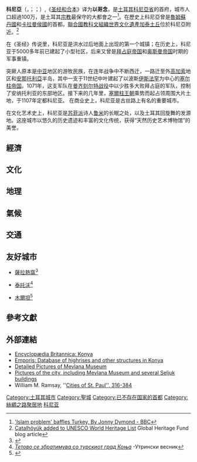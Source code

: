 {{Infobox settlement <!--more fields are available for this Infobox--See Template:Infobox settlement-->
|settlement_type = 大都會直轄市
|coordinates_display = inline,title
|coordinates_region = TR
|subdivision_type = 國家
|subdivision_name = {{flagcountry|Turkey}}
|timezone=[[歐洲東部時間|歐洲東部時間]]
|utc_offset=+2
|timezone_DST=[[歐洲東部夏令時間|歐洲東部夏令時間]]
|utc_offset_DST=+3
|official_name = 科尼亞
|image_skyline = City of Konya.jpg
|image_caption = 
|image_blank_emblem = 
|blank_emblem_type = 
|subdivision_type1=[[土耳其地理分區|地理分區]]
|subdivision_name1 = [[中部安那托利亞地區|中部安那托利亞地區]]
|subdivision_type2=省份
|subdivision_name2 = [[科尼亞省|科尼亞省]]
|population_footnotes= <ref name=pop2016>{{cite web|title=Demographics - Invest in Turkey |url=http://www.invest.gov.tr/en-US/investmentguide/investorsguide/Pages/DemographyAndLaborForces.aspx |publisher=|accessdate=}}</ref> 
|population_metro =
|population_total = 2,161,303
|population_as_of = 2016年
|population_density_km2 = 56
|area_total_km2 = 38,873
|elevation_m = 1016
|pushpin_map = Turkey
|pushpin_label_position = <!-- the position of the pushpin label: left, right, top, bottom, none -->
|pushpin_map_caption    = 科尼亞在土耳其的位置
|pushpin_mapsize        = 280
|latd = 37
|latm = 52
|latNS = N
|longd = 32
|longm = 29
|longEW = E
|postal_code_type=[[郵區編號|郵區編號]]
|postal_code = 42XXX
|area_code = (+90) 332
|leader_title=[[市長|市長]]
|leader_name = Tahir Akyürek
|website = [http://www.konya.bel.tr www.konya.bel.tr]
|gwebsite = [http://www.konya.gov.tr www.konya.gov.tr]
}}

'''科尼亞'''（{{lang-tr|Konya}}，{{IPA-tr|ˈkon.ja}}；{{lang-grc|Ικόνιον|Ikónion}}；{{lang-la|Iconium}}）,《[[和合本聖經|圣经和合本]]》译为'''以哥念'''，是[[土耳其|土耳其]][[科尼亞省|科尼亞省]]的首府，城市人口超過100万，是土耳其[[宗教|宗教]]最保守的大都會之一<ref>[http://news.bbc.co.uk/1/hi/world/europe/4062603.stm 'Islam problem' baffles Turkey, By Jonny Dymond - BBC]</ref>。在歷史上科尼亞曾是[[魯姆蘇丹國|魯姆蘇丹國]]和[[卡拉曼侯國|卡拉曼侯國]]的首都。[[聯合國教科文組織|聯合國教科文組織]][[世界文化遺產|世界文化遺產]][[加泰土丘|加泰土丘]]位於科尼亞附近。<ref>[http://globalheritagefund.org/onthewire/blog/catalhoyuk_world_heritage_list Çatalhöyük added to UNESCO World Heritage List] {{webarchive|url=https://web.archive.org/web/20130117025024/http://globalheritagefund.org/onthewire/blog/catalhoyuk_world_heritage_list |date=2013-01-17 }} Global Heritage Fund blog article</ref>

在《圣经》传说里，科尼亚是洪水过后地面上出现的第一个城镇；在历史上，科尼亚于5000多年前已建起了小型社区，后来又曾是[[拜占庭帝国|拜占庭帝国]]和[[奥斯曼帝国|奥斯曼帝国]]时期的军事重镇。

突厥人原本是[[中亚|中亚]]地区的游牧民族，在连年战争中不断西迁，一路迁至外[[高加索|高加索]]地区和[[安那托利亞|安那托利亞]]半岛，其中一支于11世纪中叶建起了以波斯[[伊斯法罕|伊斯法罕]]为中心的[[塞尔柱帝国|塞尔柱帝国]]。1071年，这支军队在[[曼齐刻尔特战役|曼齐刻尔特战役]]中以少胜多大败拜占庭的军队，控制了安纳托利亚的东部地区。接下来的几年里，[[塞爾柱王朝|塞爾柱王朝]]乘势而起占领周围大片土地，于1107年定都科尼亚。
在商业史上，科尼亚是古丝路上有名的重要城市。

在文化艺术史上，科尼亚是[[蘇非主義|苏菲派]]诗人[[鲁米|鲁米]]的长眠之处，以及土耳其回旋舞的发源地。这座城市以悠久的历史遗迹和丰富的文化传统，获得“天然历史艺术博物馆”的美誉。

== 經濟 ==

== 文化 ==

== 地理 ==

== 氣候 ==
{{Weather box|location = 科尼亞（1950－2014）
|metric first = Yes
|single line = Yes
|Jan record high C= 17.6
|Feb record high C= 23.8
|Mar record high C= 28.9
|Apr record high C= 31.5
|May record high C= 34.4
|Jun record high C= 37.2
|Jul record high C= 40.6
|Aug record high C= 39.6
|Sep record high C= 36.1
|Oct record high C= 31.6
|Nov record high C= 25.2
|Dec record high C= 21.8
|Jan high C = 4.8
|Feb high C = 7.1
|Mar high C = 11.9
|Apr high C = 17.5
|May high C = 22.3
|Jun high C = 26.7
|Jul high C = 30.2
|Aug high C = 30.1
|Sep high C = 26.0
|Oct high C = 19.8
|Nov high C = 12.9
|Dec high C = 6.6
|Jan mean C = 0.0
|Feb mean C = 1.4
|Mar mean C = 5.7
|Apr mean C = 11.1
|May mean C = 15.7
|Jun mean C = 20.2
|Jul mean C = 23.6
|Aug mean C = 23.1
|Sep mean C = 18.6
|Oct mean C = 12.4
|Nov mean C = 6.1
|Dec mean C = 1.7
|Jan low C = -3.9
|Feb low C = -3.2
|Mar low C = 0.0
|Apr low C = 4.5
|May low C = 8.7
|Jun low C = 12.8
|Jul low C = 16.1
|Aug low C = 15.7
|Sep low C = 11.1
|Oct low C = 6.0
|Nov low C = 0.8
|Dec low C = -2.3
|Jan record low C= -25.8
|Feb record low C= -26.5
|Mar record low C= -15.8
|Apr record low C= -8.6
|May record low C= -1.2
|Jun record low C= 3.2
|Jul record low C= 6.0
|Aug record low C= 6.6
|Sep record low C= 0.4
|Oct record low C= -7.6
|Nov record low C= -20.0
|Dec record low C= -22.4
|Jan precipitation mm = 35.9
|Feb precipitation mm = 28.0
|Mar precipitation mm = 27.5
|Apr precipitation mm = 32.3
|May precipitation mm = 43.3
|Jun precipitation mm = 24.3
|Jul precipitation mm = 6.6
|Aug precipitation mm = 5.3
|Sep precipitation mm = 11.8
|Oct precipitation mm = 30.1
|Nov precipitation mm = 32.6
|Dec precipitation mm = 42.0
|Jan precipitation days= 9.8
|Feb precipitation days= 8.6
|Mar precipitation days= 8.9
|Apr precipitation days= 9.4
|May precipitation days= 10.8
|Jun precipitation days= 6.7
|Jul precipitation days= 2.3
|Aug precipitation days= 1.5
|Sep precipitation days= 3.1
|Oct precipitation days= 6.3
|Nov precipitation days= 6.8
|Dec precipitation days= 9.9
|Jand sun= 3.2
|Febd sun= 4.4
|Mard sun= 6.7
|Aprd sun= 7.1
|Mayd sun= 9.0
|Jund sun= 10.4
|Juld sun= 11.4
|Augd sun= 11.2
|Sepd sun= 9.4
|Octd sun= 7.2
|Novd sun= 5.2
|Decd sun= 3.1
|source 1 = [[Turkish_State_Meteorological_Service|Turkish State Meteorological Service]]<ref name=eather1>{{cite web | url = http://www.mgm.gov.tr/veridegerlendirme/il-ve-ilceler-istatistik.aspx?m=KONYA | title = Meteoroloji | accessdate = 2016-01-08 | publisher =  | language = tr | deadurl = yes | archive-date = 2016-04-24 | archive-url = https://web.archive.org/web/20160424004908/http://www.mgm.gov.tr/veridegerlendirme/il-ve-ilceler-istatistik.aspx?m=KONYA }}</ref>
|date=2016年1月
}}

== 交通 ==

== 友好城市 ==
* {{flagcountry|Bosnia and Herzegovina}} [[薩拉熱窩|薩拉熱窩]]<ref name="Sarajevo">{{cite web|author=daenet d.o.o. |url=http://www.sarajevo.ba/en/stream.php?kat=160 |title=Sarajevo Official Web Site : Sister cities |publisher=Sarajevo.ba |date= |accessdate=2009-05-06}}</ref>
* {{flagcountry|Macedonia}} [[泰托沃|泰托沃]]<ref>[http://www.utrinski.com.mk/?ItemID=2C9B19D61C085B4EB61CC8EA95077C95 ''Тетово се збратимува со турскиот град Коња''] {{webarchive|url=https://web.archive.org/web/20101212004553/http://www.utrinski.com.mk/?ItemID=2C9B19D61C085B4EB61CC8EA95077C95 |date=2010-12-12 }} -Утрински весник</ref>
* {{flagcountry|Pakistan}} [[木爾坦|木爾坦]]<ref>{{cite web |url=http://www.mofa.gov.pk/Press_Releases/2008/Oct/statement_31.html |title=存档副本 |accessdate=2012-08-11 |deadurl=yes |archiveurl=https://web.archive.org/web/20120211212016/http://www.mofa.gov.pk/Press_Releases/2008/Oct/statement_31.html |archivedate=2012-02-11 }}</ref>

== 參考文獻 ==
{{reflist}}

== 外部連結 ==
* [http://www.britannica.com/EBchecked/topic/321948/Konya Encyclopædia Britannica: Konya]
* [http://www.emporis.com/en/wm/ci/bu/?id=100462 Emporis: Database of highrises and other structures in Konya]
* [http://www.tulpart.com/pic.asp?cmd=6&cid=2155 Detailed Pictures of Mevlana Museum]
* [http://www.tulpart.com/pic.asp?cmd=1&cid=19 Pictures of the city, including Mevlana Museum and several Seljuk buildings]
* William M. Ramsay, ''[http://books.google.com/books?id=JryEbmKool0C&pg=PA315&dq=cities+of+asia+minor+ramsay&lr=&as_brr=1&output=html Cities of St. Paul'', 316-384]

{{Authority control}}
{{DEFAULTSORT:Konya}}
[[Category:土耳其城市|Category:土耳其城市]]
[[Category:聖城|Category:聖城]]
[[Category:已不存在国家的首都|Category:已不存在国家的首都]]
[[Category:絲綢之路聚居地|Category:絲綢之路聚居地]]
[[Category:科尼亚|]]